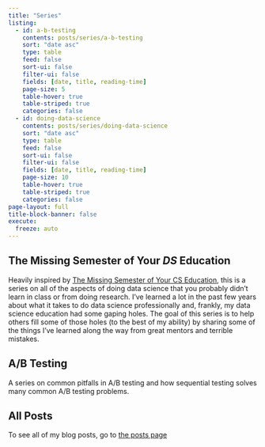 ```yaml
---
title: "Series"
listing:
  - id: a-b-testing
    contents: posts/series/a-b-testing
    sort: "date asc"
    type: table
    feed: false
    sort-ui: false
    filter-ui: false
    fields: [date, title, reading-time]
    page-size: 5
    table-hover: true
    table-striped: true
    categories: false
  - id: doing-data-science
    contents: posts/series/doing-data-science
    sort: "date asc"
    type: table
    feed: false
    sort-ui: false
    filter-ui: false
    fields: [date, title, reading-time]
    page-size: 10
    table-hover: true
    table-striped: true
    categories: false
page-layout: full
title-block-banner: false
execute:
  freeze: auto
---
```


## The Missing Semester of Your **_DS_** Education

Heavily inspired by [The Missing Semester of Your CS Education](https://missing.csail.mit.edu/), this is a series on all of the aspects of doing data science that you probably didn't learn in class or from doing research. I've learned a lot in the past few years about what it takes to do data science professionally and, frankly, my data science education had some gaping holes. The goal of this series is to help others fill some of those holes (to the best of my ability) by sharing some of the things I've learned along the way from great mentors and terrible mistakes.

::: {#doing-data-science}
:::


## A/B Testing

A series on common pitfalls in A/B testing and how sequential testing solves many common A/B testing problems.

::: {#a-b-testing}
:::



## All Posts

To see all of my blog posts, go to [the posts page](posts.qmd)
